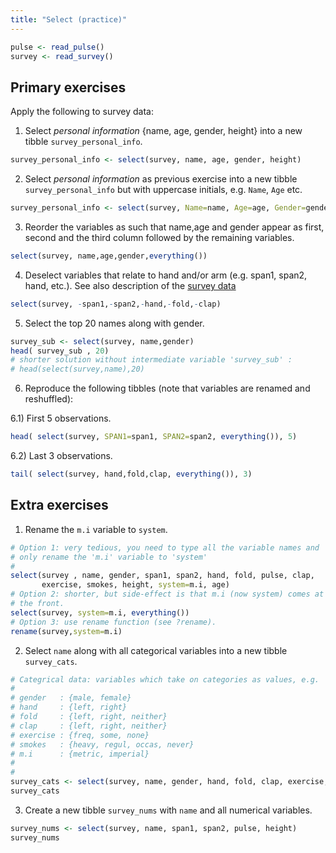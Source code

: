 ```yaml
---
title: "Select (practice)"
---
```


```r
pulse <- read_pulse() 
survey <- read_survey()
```

## Primary exercises

Apply the following to survey data: 

1) Select *personal information* {name, age, gender, height} into a new tibble `survey_personal_info`.

```r
survey_personal_info <- select(survey, name, age, gender, height)
```

2) Select *personal information* as previous exercise into a new tibble `survey_personal_info` but with uppercase initials, e.g. `Name`, `Age` etc. 

```r
survey_personal_info <- select(survey, Name=name, Age=age, Gender=gender, Height=height)
```

3) Reorder the variables as such that name,age and gender appear as first, second and the third column followed by the remaining
variables. 

```r
select(survey, name,age,gender,everything())
```

4) Deselect variables that relate to hand and/or arm (e.g. span1, span2, hand, etc.). See also description of the [survey data](data.html#survey)

```r
select(survey, -span1,-span2,-hand,-fold,-clap)
```

5) Select the top 20 names along with gender.

```r
survey_sub <- select(survey, name,gender)
head( survey_sub , 20)
# shorter solution without intermediate variable 'survey_sub' :
# head(select(survey,name),20)
```


6) Reproduce the following tibbles (note that variables are renamed and reshuffled):

  6.1) First 5 observations.

```r
head( select(survey, SPAN1=span1, SPAN2=span2, everything()), 5)
```

  6.2) Last 3 observations.

```r
tail( select(survey, hand,fold,clap, everything()), 3)
```



## Extra exercises

1) Rename the `m.i` variable to `system`.
  
```r
# Option 1: very tedious, you need to type all the variable names and 
# only rename the 'm.i' variable to 'system'
#
select(survey , name, gender, span1, span2, hand, fold, pulse, clap, 
       exercise, smokes, height, system=m.i, age)
# Option 2: shorter, but side-effect is that m.i (now system) comes at 
# the front.
select(survey, system=m.i, everything()) 
# Option 3: use rename function (see ?rename). 
rename(survey,system=m.i)
```


2) Select `name` along with all categorical variables into a new tibble `survey_cats`.

```r
# Categrical data: variables which take on categories as values, e.g. 
# 
# gender   : {male, female}
# hand     : {left, right}
# fold     : {left, right, neither} 
# clap     : {left, right, neither} 
# exercise : {freq, some, none}
# smokes   : {heavy, regul, occas, never}
# m.i      : {metric, imperial}
#
# 
survey_cats <- select(survey, name, gender, hand, fold, clap, exercise, smokes, m.i)
survey_cats
```


3) Create a new tibble `survey_nums` with `name` and all numerical variables.

```r
survey_nums <- select(survey, name, span1, span2, pulse, height)
survey_nums
```

